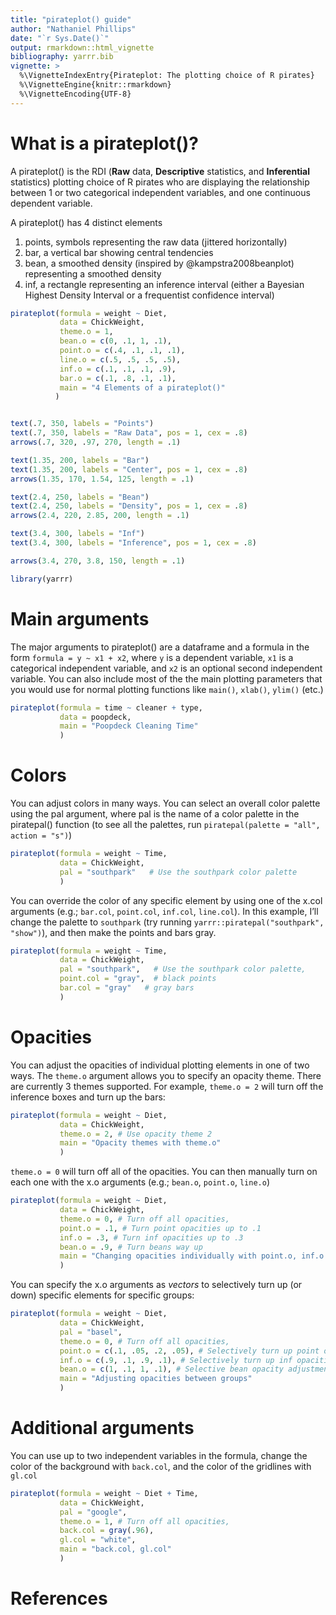 ```yaml
---
title: "pirateplot() guide"
author: "Nathaniel Phillips"
date: "`r Sys.Date()`"
output: rmarkdown::html_vignette
bibliography: yarrr.bib
vignette: >
  %\VignetteIndexEntry{Pirateplot: The plotting choice of R pirates}
  %\VignetteEngine{knitr::rmarkdown}
  %\VignetteEncoding{UTF-8}
---
```


# What is a pirateplot()?

A pirateplot() is the RDI (**Raw** data, **Descriptive** statistics, and **Inferential** statistics) plotting choice of R pirates who are displaying the relationship between 1 or two categorical independent variables, and one continuous dependent variable.

A pirateplot() has 4 distinct elements

1. points, symbols representing the raw data (jittered horizontally)
2. bar, a vertical bar showing central tendencies
3. bean, a smoothed density (inspired by @kampstra2008beanplot) representing a smoothed density
4. inf, a rectangle representing an inference interval (either a Bayesian Highest Density Interval or a frequentist confidence interval)

```r
pirateplot(formula = weight ~ Diet,
           data = ChickWeight,
           theme.o = 1,
           bean.o = c(0, .1, 1, .1),
           point.o = c(.4, .1, .1, .1),
           line.o = c(.5, .5, .5, .5),
           inf.o = c(.1, .1, .1, .9),
           bar.o = c(.1, .8, .1, .1),
           main = "4 Elements of a pirateplot()"
          )


text(.7, 350, labels = "Points")
text(.7, 350, labels = "Raw Data", pos = 1, cex = .8)
arrows(.7, 320, .97, 270, length = .1)

text(1.35, 200, labels = "Bar")
text(1.35, 200, labels = "Center", pos = 1, cex = .8)
arrows(1.35, 170, 1.54, 125, length = .1)

text(2.4, 250, labels = "Bean")
text(2.4, 250, labels = "Density", pos = 1, cex = .8)
arrows(2.4, 220, 2.85, 200, length = .1)

text(3.4, 300, labels = "Inf")
text(3.4, 300, labels = "Inference", pos = 1, cex = .8)

arrows(3.4, 270, 3.8, 150, length = .1)
```

```r
library(yarrr)
```


# Main arguments

The major arguments to pirateplot() are a dataframe and a formula in the form `formula = y ~ x1 + x2`, where `y` is a dependent variable, `x1` is a categorical independent variable, and `x2` is an optional second independent variable. You can also include most of the the main plotting parameters that you would use for normal plotting functions like `main()`, `xlab()`, `ylim()` (etc.)

```r
pirateplot(formula = time ~ cleaner + type,
           data = poopdeck,
           main = "Poopdeck Cleaning Time"
           )
```


# Colors

You can adjust colors in many ways. You can select an overall color palette using the pal argument, where pal is the name of a color palette in the piratepal() function (to see all the palettes, run `piratepal(palette = "all", action = "s")`)

```r
pirateplot(formula = weight ~ Time,
           data = ChickWeight,
           pal = "southpark"   # Use the southpark color palette
           )
```

You can override the color of any specific element by using one of the x.col arguments (e.g.; `bar.col`, `point.col`, `inf.col`, `line.col`). In this example, I'll change the palette to `southpark` (try running `yarrr::piratepal("southpark", "show")`), and then make the points and bars gray.

```r
pirateplot(formula = weight ~ Time,
           data = ChickWeight,
           pal = "southpark",   # Use the southpark color palette,
           point.col = "gray",  # black points
           bar.col = "gray"   # gray bars
           )
```

# Opacities

You can adjust the opacities of individual plotting elements in one of two ways. The `theme.o` argument allows you to specify an opacity theme. There are currently 3 themes supported. For example, `theme.o = 2` will turn off the inference boxes and turn up the bars:

```r
pirateplot(formula = weight ~ Diet,
           data = ChickWeight,
           theme.o = 2, # Use opacity theme 2
           main = "Opacity themes with theme.o"
           )
```

`theme.o = 0` will turn off all of the opacities. You can then manually turn on each one with the x.o arguments (e.g.; `bean.o`, `point.o`, `line.o`)

```r
pirateplot(formula = weight ~ Diet,
           data = ChickWeight,
           theme.o = 0, # Turn off all opacities,
           point.o = .1, # Turn point opacities up to .1
           inf.o = .3, # Turn inf opacities up to .3
           bean.o = .9, # Turn beans way up
           main = "Changing opacities individually with point.o, inf.o (etc.)"
           )
```

You can specify the x.o arguments as *vectors* to selectively turn up (or down) specific elements for specific groups:

```r
pirateplot(formula = weight ~ Diet,
           data = ChickWeight,
           pal = "basel",
           theme.o = 0, # Turn off all opacities,
           point.o = c(.1, .05, .2, .05), # Selectively turn up point opacities
           inf.o = c(.9, .1, .9, .1), # Selectively turn up inf opacities
           bean.o = c(1, .1, 1, .1), # Selective bean opacity adjustment
           main = "Adjusting opacities between groups"
           )
```

# Additional arguments

You can use up to two independent variables in the formula, change the color of the background with `back.col`, and the color of the gridlines with `gl.col`

```r
pirateplot(formula = weight ~ Diet + Time,
           data = ChickWeight,
           pal = "google",
           theme.o = 1, # Turn off all opacities,
           back.col = gray(.96),
           gl.col = "white",
           main = "back.col, gl.col"
           )
```

# References


